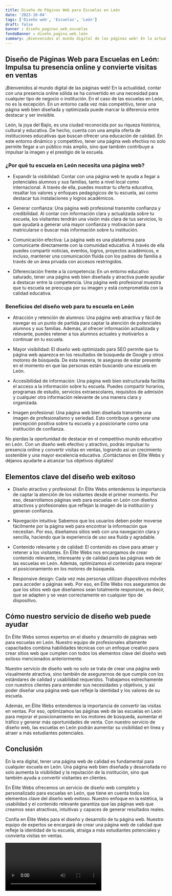 ```yaml
---
title: Diseño de Páginas Web para Escuelas en León
date: '2023-10-04'
tags: ['Diseño web', 'Escuelas', 'León']
draft: false
banner : diseño_paginas_web_escuelas
fondoBanner : diseño_pagina_web_león
summary: ¡Bienvenidos al mundo digital de las páginas web! En la actualidad, contar con una presencia online sólida se ha convertido en una necesidad para cualquier tipo de negocio o institución. En el caso de las escuelas en León, no es la excepción. En un entorno cada vez más competitivo, tener una página web bien diseñada y optimizada puede marcar la diferencia entre destacar y ser invisible.
---
```


## Diseño de Páginas Web para Escuelas en León: Impulsa tu presencia online y convierte visitas en ventas

¡Bienvenidos al mundo digital de las páginas web! En la actualidad, contar con una presencia online sólida se ha convertido en una necesidad para cualquier tipo de negocio o institución. En el caso de las escuelas en León, no es la excepción. En un entorno cada vez más competitivo, tener una página web bien diseñada y optimizada puede marcar la diferencia entre destacar y ser invisible.

León, la joya del Bajío, es una ciudad reconocida por su riqueza histórica, cultural y educativa. De hecho, cuenta con una amplia oferta de instituciones educativas que buscan ofrecer una educación de calidad. En este entorno dinámico y competitivo, tener una página web efectiva no solo permite llegar a un público más amplio, sino que también contribuye a impulsar la imagen y el prestigio de la escuela.

### ¿Por qué tu escuela en León necesita una página web?

- Expandir la visibilidad: Contar con una página web te ayuda a llegar a potenciales alumnos y sus familias, tanto a nivel local como internacional. A través de ella, puedes mostrar tu oferta educativa, resaltar los valores y enfoques pedagógicos de tu escuela, así como destacar tus instalaciones y logros académicos.

- Generar confianza: Una página web profesional transmite confianza y credibilidad. Al contar con información clara y actualizada sobre tu escuela, los visitantes tendrán una visión más clara de tus servicios, lo que ayudará a generar una mayor confianza y motivación para matricularse o buscar más información sobre tu institución.

- Comunicación efectiva: La página web es una plataforma para comunicarte directamente con la comunidad educativa. A través de ella puedes compartir noticias, eventos, logros, proyectos académicos, e incluso, mantener una comunicación fluida con los padres de familia a través de un área privada con accesos restringidos.

- Diferenciación frente a la competencia: En un entorno educativo saturado, tener una página web bien diseñada y atractiva puede ayudar a destacar entre la competencia. Una página web profesional muestra que tu escuela se preocupa por su imagen y está comprometida con la calidad educativa.

### Beneficios del diseño web para tu escuela en León

- Atracción y retención de alumnos: Una página web atractiva y fácil de navegar es un punto de partida para captar la atención de potenciales alumnos y sus familias. Además, al ofrecer información actualizada y relevante, puedes retener a tus alumnos actuales y motivarlos a continuar en tu escuela.

- Mayor visibilidad: El diseño web optimizado para SEO permite que tu página web aparezca en los resultados de búsqueda de Google y otros motores de búsqueda. De esta manera, te aseguras de estar presente en el momento en que las personas están buscando una escuela en León.

- Accesibilidad de información: Una página web bien estructurada facilita el acceso a la información sobre tu escuela. Puedes compartir horarios, programas de estudio, servicios extraescolares, requisitos de admisión y cualquier otra información relevante de una manera clara y organizada.

- Imagen profesional: Una página web bien diseñada transmite una imagen de profesionalismo y seriedad. Esto contribuye a generar una percepción positiva sobre tu escuela y a posicionarte como una institución de confianza.

No pierdas la oportunidad de destacar en el competitivo mundo educativo en León. Con un diseño web efectivo y atractivo, podrás impulsar tu presencia online y convertir visitas en ventas, logrando así un crecimiento sostenible y una mayor excelencia educativa. ¡Contáctanos en Élite Webs y déjanos ayudarte a alcanzar tus objetivos digitales!

<GifSeo />

<Cta />

## Elementos clave del diseño web exitoso

- Diseño atractivo y profesional: En Élite Webs entendemos la importancia de captar la atención de los visitantes desde el primer momento. Por eso, desarrollamos páginas web para escuelas en León con diseños atractivos y profesionales que reflejan la imagen de la institución y generan confianza.

- Navegación intuitiva: Sabemos que los usuarios deben poder moverse fácilmente por la página web para encontrar la información que necesitan. Por eso, diseñamos sitios web con una navegación clara y sencilla, haciendo que la experiencia de uso sea fluida y agradable.

- Contenido relevante y de calidad: El contenido es clave para atraer y retener a los visitantes. En Élite Webs nos encargamos de crear contenido relevante, interesante y de calidad para las páginas web de las escuelas en León. Además, optimizamos el contenido para mejorar el posicionamiento en los motores de búsqueda.

- Responsive design: Cada vez más personas utilizan dispositivos móviles para acceder a páginas web. Por eso, en Élite Webs nos aseguramos de que los sitios web que diseñamos sean totalmente responsive, es decir, que se adapten y se vean correctamente en cualquier tipo de dispositivo.

## Cómo nuestro servicio de diseño web puede ayudar

En Élite Webs somos expertos en el diseño y desarrollo de páginas web para escuelas en León. Nuestro equipo de profesionales altamente capacitados combina habilidades técnicas con un enfoque creativo para crear sitios web que cumplen con todos los elementos clave del diseño web exitoso mencionados anteriormente.

Nuestro servicio de diseño web no solo se trata de crear una página web visualmente atractiva, sino también de asegurarnos de que cumpla con los estándares de calidad y usabilidad requeridos. Trabajamos estrechamente con nuestros clientes para entender sus necesidades y objetivos, y así poder diseñar una página web que refleje la identidad y los valores de su escuela.

Además, en Élite Webs entendemos la importancia de convertir las visitas en ventas. Por eso, optimizamos las páginas web de las escuelas en León para mejorar el posicionamiento en los motores de búsqueda, aumentar el tráfico y generar más oportunidades de venta. Con nuestro servicio de diseño web, las escuelas en León podrán aumentar su visibilidad en línea y atraer a más estudiantes potenciales.

## Conclusión

En la era digital, tener una página web de calidad es fundamental para cualquier escuela en León. Una página web bien diseñada y desarrollada no solo aumenta la visibilidad y la reputación de la institución, sino que también ayuda a convertir visitantes en clientes.

En Élite Webs ofrecemos un servicio de diseño web completo y personalizado para escuelas en León, que tiene en cuenta todos los elementos clave del diseño web exitoso. Nuestro enfoque en la estética, la usabilidad y el contenido relevante garantiza que las páginas web que creamos sean atractivas, intuitivas y capaces de generar resultados reales.

Confía en Élite Webs para el diseño y desarrollo de tu página web. Nuestro equipo de expertos se encargará de crear una página web de calidad que refleje la identidad de tu escuela, atraiga a más estudiantes potenciales y convierta visitas en ventas.

<Video />

<CtaBot job='Escuelas' city='León'/>

<Gmaps query='León+españa+maps' />